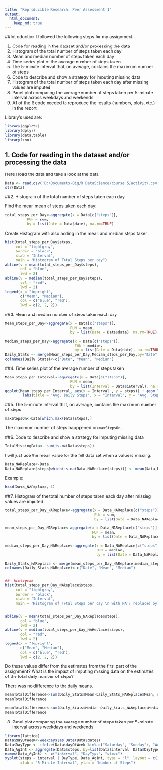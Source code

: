 ---
title: "Reproducible Research: Peer Assessment 1"
output: 
  html_document:
    keep_md: true
---

##Introduction 
I followed the following steps for my assignment. 


1. Code for reading in the dataset and/or processing the data
2. Histogram of the total number of steps taken each day
3. Mean and median number of steps taken each day
4. Time series plot of the average number of steps taken
5. The 5-minute interval that, on average, contains the maximum number of steps
6. Code to describe and show a strategy for imputing missing data
7. Histogram of the total number of steps taken each day after missing values are imputed
8. Panel plot comparing the average number of steps taken per 5-minute interval across weekdays and weekends
9. All of the R code needed to reproduce the results (numbers, plots, etc.) in the report

Library's used are:

```{r}
library(ggplot2)
library(dplyr)
library(data.table)
library(zoo)
```

## 1. Code for reading in the dataset and/or processing the data
Here I load the data and take a look at the data. 

```{r}
Data <- read.csv('D:/Documents-Big/R DataScience/course 5/activity.csv')
str(Data)
``` 


##2. Histogram of the total number of steps taken each day

Find the mean mean of steps taken each day:
```{r}
total_steps_per_Day<-aggregate(x = Data[c("steps")],
          FUN = sum,
          by = list(Date = Data$date), na.rm=TRUE)
```


Create Histogram with also adding in the mean and median steps taken. 

```{r}
hist(total_steps_per_Day$steps,
     col = "lightgray",
     border = "black", 
     xlab = "Interval",
     main = "Histogram of Total Steps per day")
abline(v = mean(total_steps_per_Day$steps),
       col = "blue",
       lwd = 2)
abline(v = median(total_steps_per_Day$steps),
       col = "red",
       lwd = 2)
legend(x = "topright", 
       c("Mean", "Median"),
       col = c("blue", "red"),
       lwd = c(2, 2, 2))
```


##3. Mean and median number of steps taken each day

```{r}
Mean_steps_per_Day<-aggregate(x = Data[c("steps")],
                              FUN = mean,
                              by = list(Date = Data$date), na.rm=TRUE)

Median_steps_per_Day<-aggregate(x = Data[c("steps")],
                                FUN = median,
                                by = list(Date = Data$date), na.rm=TRUE)
Daily_Stats <- merge(Mean_steps_per_Day,Median_steps_per_Day,by="Date")
colnames(Daily_Stats)<-c("Date", "Mean", "Median")

```

##4. Time series plot of the average number of steps taken

```{r}
Mean_steps_per_Interval<-aggregate(x = Data[c("steps")],
                              FUN = mean,
                              by = list(Interval = Data$interval), na.rm=TRUE)
ggplot(Mean_steps_per_Interval, aes(x = Interval , y = steps)) + geom_line(color="blue", size=1) + 
        labs(title = "Avg. Daily Steps", x = "Interval", y = "Avg. Steps per day")
```

##5. The 5-minute interval that, on average, contains the maximum number of steps

```{r}
maxStepsOn<-Data[which.max(Data$steps),]
```

The maximum number of steps happpened on `maxStepsOn`. 


##6. Code to describe and show a strategy for imputing missing data

```{r}
TotalMissingData<- sum(is.na(Data$steps))
```

I will just use the mean value for the full data set when a value is missing. 

```{r}
Data_NAReplace<-Data
Data_NAReplace$steps[which(is.na(Data_NAReplace$steps))] <- mean(Data_NAReplace$steps, na.rm = TRUE)
```


Example:

```{r}
head(Data_NAReplace, 5)

```



##7. Histogram of the total number of steps taken each day after missing values are imputed

```{r}

total_steps_per_Day_NAReplace<-aggregate(x = Data_NAReplace[c("steps")],
                                         FUN = sum,
                                         by = list(Date = Data_NAReplace$date), na.rm=TRUE)

mean_steps_per_Day_NAReplace<-aggregate(x = Data_NAReplace[c("steps")],
                                        FUN = mean,
                                        by = list(Date = Data_NAReplace$date), na.rm=TRUE)

median_steps_per_Day_NAReplace<-aggregate(x = Data_NAReplace[c("steps")],
                                          FUN = median,
                                          by = list(Date = Data_NAReplace$date), na.rm=TRUE)

Daily_Stats_NAReplace <- merge(mean_steps_per_Day_NAReplace,median_steps_per_Day_NAReplace,by="Date")
colnames(Daily_Stats_NAReplace)<-c("Date", "Mean", "Median")


##  Histogram
hist(total_steps_per_Day_NAReplace$steps,
     col = "lightgray",
     border = "black", 
     xlab = "Interval",
     main = "Histogram of Total Steps per day \n with NA's replaced by Average of the total")


abline(v = mean(total_steps_per_Day_NAReplace$steps),
       col = "blue",
       lwd = 2)
abline(v = median(total_steps_per_Day_NAReplace$steps),
       col = "red",
       lwd = 2)
legend(x = "topright", 
       c("Mean", "Median"),
       col = c("blue", "red"),
       lwd = c(2, 2, 2))


```



Do these values differ from the estimates from the first part of the assignment? What is the impact of imputing missing data on the estimates of the total daily number of steps?

There was no difference to the daily means. 

```{r}
meanTotalDifference<-sum(Daily_Stats$Mean-Daily_Stats_NAReplace$Mean, na.rm=TRUE)
meanTotalDifference

meanTotalDifference<-sum(Daily_Stats$Median-Daily_Stats_NAReplace$Median, na.rm=TRUE)
meanTotalDifference
```



8. Panel plot comparing the average number of steps taken per 5-minute interval across weekdays and weekends


```{r}
library(lattice)
Data$dayOfWeek<-weekdays(as.Date(Data$date))
Data$DayType <- ifelse(Data$dayOfWeek %in% c("Saturday", "Sunday"), "Weekend", "Weekday")
Data_AgInt <- aggregate(Data$steps, by=list(Data$interval, Data$DayType),mean, na.rm=TRUE) 
names(Data_AgInt) <- c("interval", "DayType", "steps")
xyplot(steps ~ interval | DayType, Data_AgInt, type = "l", layout = c(1,2),
       xlab = "5-Minute Interval", ylab = "Number of Steps")
```

